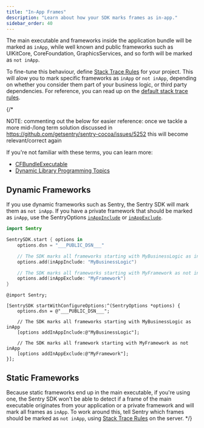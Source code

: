 ```yaml
---
title: "In-App Frames"
description: "Learn about how your SDK marks frames as in-app."
sidebar_order: 40
---
```


The main executable and frameworks inside the application bundle will be marked as `inApp`, while well known and public frameworks such as UIKitCore, CoreFoundation, GraphicsServices, and so forth will be marked as `not inApp`.

To fine-tune this behaviour, define [Stack Trace Rules](/concepts/data-management/event-grouping/stack-trace-rules/#stack-trace-rules) for your project. This will alow you to mark specific frameworks as `inApp` or `not inApp`, depending on whether you consider them part of your business logic, or third party dependencies. For reference, you can read up on the [default stack trace rules](https://github.com/getsentry/sentry/blob/20b05fc91a4ad6783bff1875327f4570bcfb5d00/src/sentry/grouping/enhancer/enhancement-configs/newstyle%402023-01-11.txt#L4).

{/*

NOTE: commenting out the below for easier reference: once we tackle a more mid-/long term solution discussed in https://github.com/getsentry/sentry-cocoa/issues/5252 this will become relevant/correct again

If you're not familiar with these terms, you can learn more:

- [CFBundleExecutable](https://developer.apple.com/documentation/bundleresources/information_property_list/cfbundleexecutable)
- [Dynamic Library Programming Topics](https://developer.apple.com/library/archive/documentation/DeveloperTools/Conceptual/DynamicLibraries/000-Introduction/Introduction.html)

## Dynamic Frameworks

If you use dynamic frameworks such as Sentry, the Sentry SDK will mark them as `not inApp`. If you have a private framework that should be marked as `inApp`, use the SentryOptions [`inAppInclude`](/platforms/apple/configuration/options/#in-app-include) or [`inAppExclude`](/platforms/apple/configuration/options/#in-app-exclude).


```swift {tabTitle:Swift}
import Sentry

SentrySDK.start { options in
    options.dsn = "___PUBLIC_DSN___"

    // The SDK marks all frameworks starting with MyBusinessLogic as inApp
    options.add(inAppInclude: "MyBusinessLogic")

    // The SDK marks all frameworks starting with MyFramework as not inApp
    options.add(inAppExclude: "MyFramework")
}
```

```objc {tabTitle:Objective-C}
@import Sentry;

[SentrySDK startWithConfigureOptions:^(SentryOptions *options) {
    options.dsn = @"___PUBLIC_DSN___";

    // The SDK marks all frameworks starting with MyBusinessLogic as inApp
    [options addInAppInclude:@"MyBusinessLogic"];

    // The SDK marks all framework starting with MyFramework as not inApp
    [options addInAppExclude:@"MyFramework"];
}];
```

## Static Frameworks

Because static frameworks end up in the main executable, if you're using one, the Sentry SDK won't be able to detect if a frame of the main executable
originates from your application or a private framework and will mark all frames as `inApp`. To work around this, tell Sentry which frames should be marked as `not inApp`, using [Stack Trace Rules](/concepts/data-management/event-grouping/stack-trace-rules/#stack-trace-rules) on the server. */}
